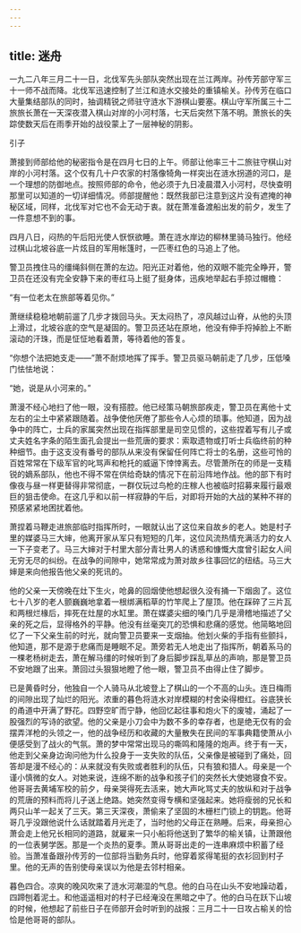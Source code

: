 ```yaml
---
---
---
```

title: 迷舟
---




一九二八年三月二十一日，北伐军先头部队突然出现在兰江两岸。孙传芳部守军三十一师不战而降。北伐军迅速控制了兰江和涟水交接处的重镇榆关。孙传芳在临口大量集结部队的同时，抽调精锐之师驻守涟水下游棋山要塞。棋山守军所属三十二旅旅长萧在一天深夜潜入棋山对岸的小河村落，七天后突然下落不明。萧旅长的失踪使数天后在雨季开始的战役蒙上了一层神秘的阴影。





引子


萧接到师部给他的秘密指令是在四月七日的上午。师部让他率三十二旅驻守棋山对岸的小河村落。这个仅有几十户农家的村落像犄角一样突出在涟水拐道的河口，是一个理想的防御地点。按照师部的命令，他必须于九日凌晨潜入小河村，尽快查明那里可以知道的一切详细情况。师部提醒他：既然我部已注意到这片没有遮掩的神秘区域，同样，北伐军对它也不会无动于衷。就在萧准备渡船出发的前夕，发生了一件意想不到的事。

四月八日，闷热的午后阳光使人恹恹欲睡。萧在涟水岸边的柳林里骑马独行。他经过棋山北坡谷底一片炫目的军用帐篷时，一匹枣红色的马追上了他。

警卫员拽住马的缰绳斜侧在萧的左边。阳光正对着他，他的双眼不能完全睁开，警卫员在还没有完全安静下来的枣红马上挺了挺身体，迅疾地举起右手掠过帽檐：

“有一位老太在旅部等着见你。”

萧继续稳稳地朝前遛了几步才拨回马头。天太闷热了，凉风越过山脊，从他的头顶上滑过，北坡谷底的空气是凝固的。警卫员还站在原地，他没有伸手捋掉脸上不断滚动的汗珠，而是怔怔地看着萧，等待着他的答复。

“你想个法把她支走——”萧不耐烦地挥了挥手。警卫员驱马朝前走了几步，压低嗓门怯怯地说：

“她，说是从小河来的。”

萧漫不经心地扫了他一眼，没有搭腔。他已经策马朝旅部疾走，警卫员在离他十丈左右的尘土中紧紧跟随着。战争使他厌倦了那些令人心烦的琐事。他知道，因为战争中的阵亡，士兵的家属突然出现在指挥部里是司空见惯的，这些捏着写有儿子或丈夫姓名字条的陌生面孔会提出一些荒唐的要求：索取遗物或打听士兵临终前的种种细节。由于这支没有番号的部队从来没有保留任何阵亡将士的名册，这些可怜的百姓常常在下级军官的叱骂声和枪托的威逼下悻悻离去。尽管萧所在的师是一支精锐的嫡系部队，他也不得不常在供给奇缺的情况下在前沿阵地作战。他的部下有时像夜与昼一样更替得非常彻底，一群仅玩过鸟枪的庄稼人也被临时招募来履行最艰巨的狙击使命。在这几乎和以前一样寂静的午后，对即将开始的大战的某种不祥的预感紧紧地困扰着他。

萧捏着马鞭走进旅部临时指挥所时，一眼就认出了这位来自故乡的老人。她是村子里的媒婆马三大婶，他离开家从军只有短短的几年，这位风流热情充满活力的女人一下子变老了。马三大婶对于村里大部分青壮男人的诱惑和慷慨大度曾引起女人间无穷无尽的纠纷。在战争的间隙中，她常常成为萧对故乡往事回忆的纽结。马三大婶是来向他报告他父亲的死讯的。

他的父亲一天傍晚在灶下生火，呛鼻的回烟使他想起很久没有捅一下烟囱了。这位七十八岁的老人颤巍巍地拿着一根绑满稻草的竹竿爬上了屋顶。他在踩碎了三片瓦和两根烂椽后，摔死在灶屋的水缸里。萧在媒婆尖细的嗓门几乎是滑稽地描述了父亲的死之后，显得格外的平静。他没有丝毫突兀的恐惧和悲痛的感觉。他简略地回忆了一下父亲生前的时光，就向警卫员要来一支烟抽。他划火柴的手指有些颤抖，他知道，那不是源于悲痛而是睡眠不足。萧旁若无人地走出了指挥所，朝着系马的一棵老杨树走去，萧在解马缰的时候听到了身后脚步踩乱草丛的声响，那是警卫员不安地跟了出来。萧回过头狠狠地瞪了他一眼，警卫员不由得止住了脚步。



已是黄昏时分，他独自一个人骑马从北坡登上了棋山的一个不高的山头。连日梅雨的间隙出现了灿烂的阳光。浓重的暮色将涟水对岸模糊的村舍染得橙红。谷底狭长的甬道中开满了野花。四野空旷而宁静，他回忆起往事和炮火下的废墟，涌起了一股强烈的写诗的欲望。他的父亲是小刀会中为数不多的幸存者，也是绝无仅有的会摆弄洋枪的头领之一，他的战争经历和收藏的大量散失在民间的军事典籍使萧从小便感受到了战火的气氛。萧的梦中常常出现马的嘶鸣和隆隆的炮声。终于有一天，他走到父亲身边询问他为什么投身于一支失败的队伍，父亲像是被碰到了痛处，回答却是漫不经心的：从来就没有失败或者胜利的队伍，只有狼和猎人。母亲是一个谨小慎微的女人。对她来说，连绵不断的战争和孩子们的突然长大使她寝食不安。他哥哥去黄埔军校的前夕，母亲哭得死去活来，她大声叱骂丈夫的放纵和对于战争的荒唐的预料而将儿子送上绝路。她突然变得专横和坚强起来。她将瘦弱的兄长和两只山羊一起关了三天。第三天深夜，萧偷来了坚固的木栅栏门锁上的钥匙。他哥哥几乎没跟他说什么话就踏着月光走了，当时他的父母正在熟睡。后来，母亲担心萧会走上他兄长相同的道路，就雇来一只小船将他送到了繁华的榆关镇，让萧跟他的一位表舅学医。那是一个炎热的夏季。萧从哥哥出走的一连串麻烦中积蓄了经验。当萧准备跟孙传芳的一位部将当勤务兵时，他穿着浆得笔挺的衣衫回到村子里。他的无声的告别使母亲误以为他是去邻村相亲。

暮色四合。凉爽的晚风吹来了涟水河潮湿的气息。他的白马在山头不安地躁动着，四蹄刨着泥土。和他遥遥相对的村子已经淹没在黑暗之中了。他的白马在跃下山坡的时候，他想起了前些日子在师部开会时听到的战报：三月二十一日攻占榆关的恰恰是他哥哥的部队。